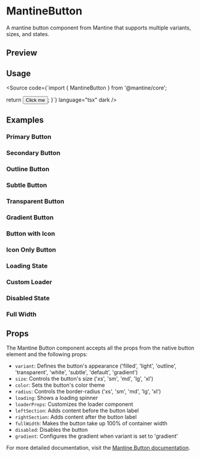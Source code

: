

<Meta of={MantineButtonStories} />

# MantineButton

A mantine button component from Mantine that supports multiple variants, sizes, and states.

## Preview

<Canvas of={MantineButtonStories.Primary} />

<Controls of={MantineButtonStories.Primary} />

## Usage

<Source
  code={`import { MantineButton } from '@mantine/core';

  return <Button>Click me</Button>;
}`}
  language="tsx"
  dark
/>

## Examples

### Primary Button

<Canvas of={MantineButtonStories.Primary} />

### Secondary Button

<Canvas of={MantineButtonStories.Secondary} />

### Outline Button

<Canvas of={MantineButtonStories.Outline} />

### Subtle Button

<Canvas of={MantineButtonStories.Subtle} />

### Transparent Button

<Canvas of={MantineButtonStories.Transparent} />

### Gradient Button

<Canvas of={MantineButtonStories.Gradient} />

### Button with Icon

<Canvas of={MantineButtonStories.WithIcon} />

### Icon Only Button

<Canvas of={MantineButtonStories.IconOnly} />

### Loading State

<Canvas of={MantineButtonStories.Loading} />

### Custom Loader

<Canvas of={MantineButtonStories.CustomLoader} />

### Disabled State

<Canvas of={MantineButtonStories.Disabled} />

### Full Width

<Canvas of={MantineButtonStories.FullWidth} />

## Props

The Mantine Button component accepts all the props from the native button element and the following props:

- `variant`: Defines the button's appearance ('filled', 'light', 'outline', 'transparent', 'white', 'subtle', 'default', 'gradient')
- `size`: Controls the button's size ('xs', 'sm', 'md', 'lg', 'xl')
- `color`: Sets the button's color theme
- `radius`: Controls the border-radius ('xs', 'sm', 'md', 'lg', 'xl')
- `loading`: Shows a loading spinner
- `loaderProps`: Customizes the loader component
- `leftSection`: Adds content before the button label
- `rightSection`: Adds content after the button label
- `fullWidth`: Makes the button take up 100% of container width
- `disabled`: Disables the button
- `gradient`: Configures the gradient when variant is set to 'gradient'

For more detailed documentation, visit the [Mantine Button documentation](https://mantine.dev/core/button).
